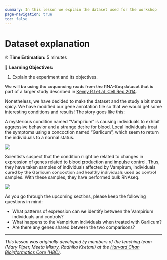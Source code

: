 ```yaml
---
summary: In this lesson we explain the dataset used for the workshop
page-navigation: true
toc: false
---
```


# Dataset explanation


:::{.callout-note title="Section Overview"}

⏰ **Time Estimation:** 5 minutes  

💬 **Learning Objectives:**

1. Explain the experiment and its objectives.
:::

We will be using the sequencing reads from the RNA-Seq dataset that is part of a larger study described in [Kenny PJ et al, Cell Rep 2014](http://www.ncbi.nlm.nih.gov/pubmed/25464849).

[GEO]: https://www.ncbi.nlm.nih.gov/geo/query/acc.cgi?acc=GSE51443 "Gene Expression Omnibus"
[SRA]: https://trace.ncbi.nlm.nih.gov/Traces/sra/?study=SRP031507 "Sequence Read Archive"

Nonetheless, we have decided to make the dataset and the study a bit more spicy. We have modified our gene annotation file so that we would get some interesting conditions and results! The story goes like this:

A mysterious condition named "Vampirium" is causing individuals to exhibit aggressive behavior and a strange desire for blood. Local individuals treat the symptoms using a concoction named "Garlicum", which seem to return the individuals to a normal status.

![](./img/03_data_explanation/chasing_people.jpeg)

Scientists suspect that the condition might be related to changes in expression of genes related to blood production and impulse control. Thus, they have taken samples of individuals affected by Vampirum, individuals cured by the Garlicum concoction and healthy individuals used as control samples. With these samples, they have performed bulk RNAseq.

![](./img/03_data_explanation/dataset_vampirium.png)

:::{.callout-exercise}
As you go through the upcoming sections, please keep the following questions in mind:

-  What patterns of expression can we identify between the Vampirium individuals and controls?
-  What happens to the Vampirium individuals when treated with Garlicum?
-  Are there any genes shared between the two comparisons?
:::

***

*This lesson was originally developed by members of the teaching team (Mary Piper, Meeta Mistry, Radhika Khetani) at the [Harvard Chan Bioinformatics Core (HBC)](http://bioinformatics.sph.harvard.edu/).*
